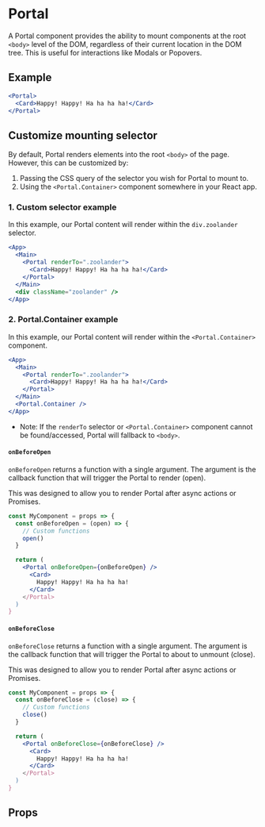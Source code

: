 
<Meta component={Portal} title="🛠 Utilities/DOM/Portal" />

# Portal

A Portal component provides the ability to mount components at the root `<body>` level of the DOM, regardless of their current location in the DOM tree. This is useful for interactions like Modals or Popovers.

## Example

```jsx
<Portal>
  <Card>Happy! Happy! Ha ha ha ha!</Card>
</Portal>
```

## Customize mounting selector

By default, Portal renders elements into the root `<body>` of the page. However, this can be customized by:

1. Passing the CSS query of the selector you wish for Portal to mount to.
2. Using the `<Portal.Container>` component somewhere in your React app.

### 1. Custom selector example

In this example, our Portal content will render within the `div.zoolander` selector.

```jsx
<App>
  <Main>
    <Portal renderTo=".zoolander">
      <Card>Happy! Happy! Ha ha ha ha!</Card>
    </Portal>
  </Main>
  <div className="zoolander" />
</App>
```

### 2. Portal.Container example

In this example, our Portal content will render within the `<Portal.Container>` component.

```jsx
<App>
  <Main>
    <Portal renderTo=".zoolander">
      <Card>Happy! Happy! Ha ha ha ha!</Card>
    </Portal>
  </Main>
  <Portal.Container />
</App>
```

- Note: If the `renderTo` selector or `<Portal.Container>` component cannot be found/accessed, Portal will fallback to `<body>`.

#### `onBeforeOpen`

`onBeforeOpen` returns a function with a single argument. The argument is the callback function that will trigger the Portal to render (open).

This was designed to allow you to render Portal after async actions or Promises.

```jsx
const MyComponent = props => {
  const onBeforeOpen = (open) => {
    // Custom functions
    open()
  }

  return (
    <Portal onBeforeOpen={onBeforeOpen} />
      <Card>
        Happy! Happy! Ha ha ha ha!
      </Card>
    </Portal>
  )
}
```

#### `onBeforeClose`

`onBeforeClose` returns a function with a single argument. The argument is the callback function that will trigger the Portal to about to unmount (close).

This was designed to allow you to render Portal after async actions or Promises.

```jsx
const MyComponent = props => {
  const onBeforeClose = (close) => {
    // Custom functions
    close()
  }

  return (
    <Portal onBeforeClose={onBeforeClose} />
      <Card>
        Happy! Happy! Ha ha ha ha!
      </Card>
    </Portal>
  )
}
```

## Props

<ArgsTable of={Portal} />

